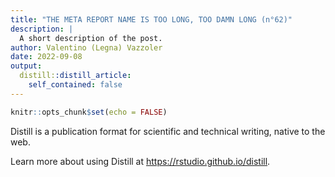 ```yaml
---
title: "THE META REPORT NAME IS TOO LONG, TOO DAMN LONG (n°62)"
description: |
  A short description of the post.
author: Valentino (Legna) Vazzoler
date: 2022-09-08
output:
  distill::distill_article:
    self_contained: false
---
```



```r
knitr::opts_chunk$set(echo = FALSE)
```

Distill is a publication format for scientific and technical writing, native to the web.

Learn more about using Distill at <https://rstudio.github.io/distill>.


